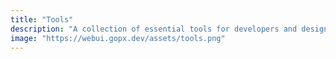 ```yaml
---
title: "Tools"
description: "A collection of essential tools for developers and designers to simplify and enhance the development and design process."
image: "https://webui.gopx.dev/assets/tools.png"
---
```



<PageHeader
  title="Tools"
  heading="Essential Tools for Making Workflows Easier for Developers and Designers"
  description="Discover a curated collection of powerful tools designed to streamline your development and design processes. Explore, save, and share your favorite utilities."
/>

<ToolMenu />

